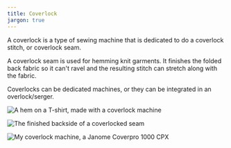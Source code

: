 ```yaml
---
title: Coverlock
jargon: true
---
```


A coverlock is a type of sewing machine that is dedicated to do a coverlock
stitch, or coverlock seam.

A coverlock seam is used for hemming knit garments. It finishes the folded back
fabric so it can't ravel and the resulting stitch can stretch along with the
fabric.

Coverlocks can be dedicated machines, or they can be integrated in an
overlock/serger.

![A hem on a T-shirt, made with a coverlock machine](coverlock-hem.jpg 'test')

![The finished backside of a coverlocked seam](coverlock.jpg)

![My coverlock machine, a Janome Coverpro 1000 CPX](janome-coverpro.jpg)
